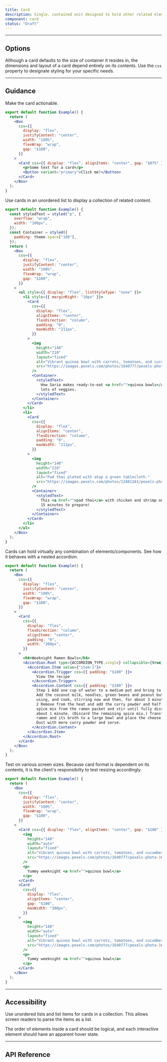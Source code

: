 ```yaml
---
title: Card
description: Single, contained unit designed to hold other related elements and/or components.
component: card
status: "Draft"
---
```


---

## Options

Although a card defaults to the size of container it resides in, the dimensions and layout of a card depend entirely on its contents. Use the `css` property to designate styling for your specific needs.

---

## Guidance

Make the card actionable.

```jsx withPreview
export default function Example() {
  return (
    <Box
      css={{
        display: "flex",
        justifyContent: "center",
        width: "100%",
        flexWrap: "wrap",
        gap: "$100",
      }}
    >
      <Card css={{ display: "flex", alignItems: "center", gap: "$075" }}>
        <p>Some text for a card</p>
        <Button variant="primary">Click me!</Button>
      </Card>
    </Box>
  );
}
```

Use cards in an unordered list to display a collection of related content.

```jsx withPreview
export default function Example() {
  const styledText = styled("p", {
    overflow: "wrap",
    width: "100px",
  });
  const Container = styled({
    padding: theme.space["100"],
  });
  return (
    <Box
      css={{
        display: "flex",
        justifyContent: "center",
        width: "100%",
        flexWrap: "wrap",
        gap: "$100",
      }}
    >
      <ul style={{ display: "flex", listStyleType: "none" }}>
        <li style={{ marginRight: "10px" }}>
          <Card
            css={{
              display: "flex",
              alignItems: "center",
              flexDirection: "column",
              padding: "0",
              maxWidth: "211px",
            }}
          >
            <img
              height="140"
              width="210"
              layout="fixed"
              alt="Vibrant quinoa bowl with carrots, tomatoes, and cucumbers"
              src="https://images.pexels.com/photos/1640777/pexels-photo-1640777.jpeg"
            />
            <Container>
              <styledText>
                How Saria makes ready-to-eat <a href="">quinoa bowls</a> with
                lots of veggies.
              </styledText>
            </Container>
          </Card>
        </li>
        <li>
          <Card
            css={{
              display: "flex",
              alignItems: "center",
              flexDirection: "column",
              padding: "0",
              maxWidth: "211px",
            }}
          >
            <img
              height="140"
              width="210"
              layout="fixed"
              alt="Pad thai plated with atop a green tablecloth."
              src="https://images.pexels.com/photos/12481161/pexels-photo-12481161.jpeg?auto=compress&cs=tinysrgb&w=1260&h=750&dpr=2"
            />
            <Container>
              <styledText>
                This <a href="">pad thai</a> with chicken and shrimp only takes
                15 minutes to prepare!
              </styledText>
            </Container>
          </Card>
        </li>
      </ul>
    </Box>
  );
}
```

Cards can hold virtually any combination of elements/components. See how it behaves with a nested accordion.

```jsx withPreview
export default function Example() {
  return (
    <Box
      css={{
        display: "flex",
        justifyContent: "center",
        width: "100%",
        flexWrap: "wrap",
        gap: "$100",
      }}
    >
      <Card
        css={{
          display: "flex",
          flexDirection: "column",
          alignItems: "center",
          padding: "0",
          width: "300px",
        }}
      >
        <h4>Weeknight Ramen Bowls</h4>
        <Accordion.Root type={ACCORDION_TYPE.single} collapsible={true}>
          <Accordion.Item value={"item-1"}>
            <Accordion.Trigger css={{ padding: "$100" }}>
              View the recipe
            </Accordion.Trigger>
            <Accordion.Content css={{ padding: "$100" }}>
              Step 1 Add one cup of water to a medium pot and bring to a boil.
              Add the coconut milk, noodles, green beans and peanut butter, if
              using, and cook, stirring now and then, for about 3 minutes. Step
              2 Remove from the heat and add the curry powder and half of the
              spice mix from the ramen packet and stir until fully dissolved,
              about 1 minute. (Discard the remaining spice mix.) Transfer the
              ramen and its broth to a large bowl and place the cheese on top.
              Dust with more curry powder and serve.
            </Accordion.Content>
          </Accordion.Item>
        </Accordion.Root>
      </Card>
    </Box>
  );
}
```

Test on various screen sizes. Because card format is dependent on its contents, it is the client's responsibilty to test resizing accordingly.

```jsx withPreview
export default function Example() {
  return (
    <Box
      css={{
        display: "flex",
        justifyContent: "center",
        width: "100%",
        flexWrap: "wrap",
        gap: "$100",
      }}
    >
      <Card css={{ display: "flex", alignItems: "center", gap: "$100" }}>
        <img
          height="140"
          width="auto"
          layout="fixed"
          alt="Vibrant quinoa bowl with carrots, tomatoes, and cucumbers"
          src="https://images.pexels.com/photos/1640777/pexels-photo-1640777.jpeg"
        />
        <p>
          Yummy weeknight <a href="">quinoa bowl</a>
        </p>
      </Card>
      <Card
        css={{
          display: "flex",
          alignItems: "center",
          gap: "$100",
          maxWidth: "300px",
        }}
      >
        <img
          height="140"
          width="auto"
          layout="fixed"
          alt="Vibrant quinoa bowl with carrots, tomatoes, and cucumbers"
          src="https://images.pexels.com/photos/1640777/pexels-photo-1640777.jpeg"
        />
        <p>
          Yummy weeknight <a href="">quinoa bowl</a>
        </p>
      </Card>
    </Box>
  );
}
```

---

## Accessibility

Use unordered lists and list items for cards in a collection. This allows screen readers to parse the items as a list.

The order of elements inside a card should be logical, and each interactive element should have an apparent hover state.

---

## API Reference

<PropsTable props={propsTable} />

```

```
